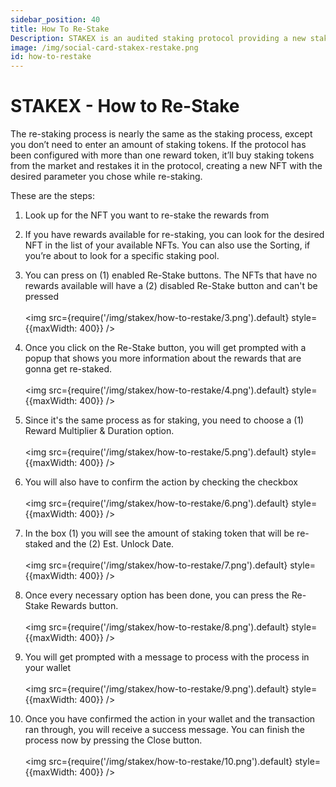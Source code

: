 ```yaml
---
sidebar_position: 40
title: How To Re-Stake
Description: STAKEX is an audited staking protocol providing a new staking methodology, powered by the DEGENX Ecosystem. It's a deployable protocol for projects based on EVM networks like Ethereum, Binance Smart Chain, Base, Arbitrum, Avalanche, and more
image: /img/social-card-stakex-restake.png
id: how-to-restake
---
```


# STAKEX - How to Re-Stake

The re-staking process is nearly the same as the staking process, except you don’t need to enter an amount of staking tokens. If the protocol has been configured with more than one reward token, it’ll buy staking tokens from the market and restakes it in the protocol, creating a new NFT with the desired parameter you chose while re-staking. 

These are the steps:  

1. Look up for the NFT you want to re-stake the rewards from

2. If you have rewards available for re-staking, you can look for the desired NFT in the list of your available NFTs. You can also use the Sorting, if you’re about to look for a specific staking pool.

3. You can press on (1) enabled Re-Stake buttons. The NFTs that have no rewards available will have a (2) disabled Re-Stake button and can't be pressed <br /><br /><img src={require('/img/stakex/how-to-restake/3.png').default} style={{maxWidth: 400}} />

4. Once you click on the Re-Stake button, you will get prompted with a popup that shows you more information about the rewards that are gonna get re-staked. <br /><br /><img src={require('/img/stakex/how-to-restake/4.png').default} style={{maxWidth: 400}} />

5. Since it's the same process as for staking, you need to choose a (1) Reward Multiplier & Duration option. <br /><br /><img src={require('/img/stakex/how-to-restake/5.png').default} style={{maxWidth: 400}} />

6. You will also have to confirm the action by checking the checkbox <br /><br /><img src={require('/img/stakex/how-to-restake/6.png').default} style={{maxWidth: 400}} />

7. In the box (1) you will see the amount of staking token that will be re-staked and the (2) Est. Unlock Date. <br /><br /><img src={require('/img/stakex/how-to-restake/7.png').default} style={{maxWidth: 400}} />

8. Once every necessary option has been done, you can press the Re-Stake Rewards button. <br /><br /><img src={require('/img/stakex/how-to-restake/8.png').default} style={{maxWidth: 400}} />

9. You will get prompted with a message to process with the process in your wallet <br /><br /><img src={require('/img/stakex/how-to-restake/9.png').default} style={{maxWidth: 400}} />

10. Once you have confirmed the action in your wallet and the transaction ran through, you will receive a success message. You can finish the process now by pressing the Close button. <br /><br /><img src={require('/img/stakex/how-to-restake/10.png').default} style={{maxWidth: 400}} />



